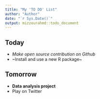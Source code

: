 ```yaml
---
title: "My 'TO DO' List"
author: "Author"
date: "`r Sys.Date()`"
output: mizzourahmd::todo_document
---
```


## Today
+ *Make open source contribution on Github*
+ ~Install and use a new R package~

## Tomorrow
+ **Data analysis project**
+ Play on Twitter
